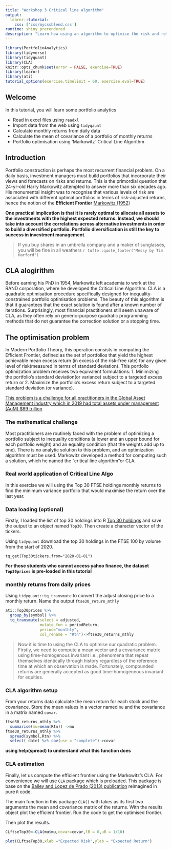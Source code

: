 ```yaml
---
title: "Workshop 3 Critical line algorithm"
output:
  learnr::tutorial:
    css: ['css/mycssblend.css']
runtime: shiny_prerendered
description: "Learn how using an algorithm to optimise the risk and return of a portfolio using modern portfolio theory"
---
```


```r
library(PortfolioAnalytics)
library(tidyverse)
library(tidyquant)
library(CLA)
knitr::opts_chunk$set(error = FALSE, exercise=TRUE)
library(learnr)
library(ati)
tutorial_options(exercise.timelimit = 60, exercise.eval=TRUE)
```

## Welcome

In this tutorial, you will learn some portfolio analytics

* Read in excel files using `readxl`
* Import data from the web using `tidyqaunt`
* Calculate monthly returns from daily data
* Calculate the mean of covariance of a portfolio of monthly returns 
* Portfolio optimisation using 'Markowitz` Critical Line Algorithm 

## Introduction
Portfolio construction is perhaps the most recurrent financial problem.  On a daily basis, investment managers must build portfolios that incorporate their views and forecasts on risks and returns.  This is the primordial question that 24-yr-old Harry Markowitz attempted to answer more than six decades ago.  His monumental insight was to recognise that various levels of risk are associated with different optimal portfolios in terms of risk-adjusted returns, hence the notion of the **Efficient Frontier** [Markowitz (1952)](https://shibbolethsp.jstor.org/start?entityID=https%3A%2F%2Fqub.ac.uk%2Fshibboleth&dest=https://www.jstor.org/stable/2975974&site=jstor)

**One practical implication is that it is rarely optimal to allocate all assets to the investments with the highest expected returns.  Instead, we should take into account the correlations across alternative investments in order to build a diversified portfolio.  Portfolio diversification is still the key to success in investment management**.  


> If you buy shares in an umbrella company and a maker of sunglasses, you will be fine in all weathers `r tufte::quote_footer("Messy by Tim Harford")`

## CLA alogirithm
Before earning his PhD in 1954, Markowitz left academia to work at the RAND corporation, where he developed the Critical Line Algorithm.  CLA is a quadratic optimisation procedure specifically designed for inequality-constrained portfolio optimisation problems.  The beauty of this algorithm is that it guarantees that the exact solution is found after a known number of iterations.  Surprisingly, most financial practitioners still seem unaware of CLA, as they often rely on generic-purpose quadratic programming methods that do not guarantee the correction solution or a stopping time.

## The optimisation problem

In Modern Portfolio Theory, this operation consists in computing the Efficient Frontier, defined as the set of portfolios that yield the highest achievable mean excess return (in excess of the risk-free rate) for any given level of risk(measured in terms of standard deviation).
This portfolio optimization problem receives two equivalent formulations:
1. Minimizing the portfolio’s standard deviation(or variance) subject to a targeted excess return or
2. Maximize the portfolio’s excess return subject to a targeted standard deviation (or variance). 

[This problem is a challenge for all practitioners in the Global Asset Management industry which in 2019 had total assets under management (AuM) $89 trillion](https://www.bcg.com/en-gb/publications/2020/global-asset-management-protect-adapt-innovate_)

### The mathematical challenge
Most practitioners are routinely faced with the problem of optimizing a portfolio subject to inequality conditions (a lower and an upper bound for each portfolio weight) and an equality condition (that the weights add up to one). There is no analytic solution to this problem, and an optimization algorithm must be used. Markowitz developed a method for computing such a solution, which he named the “critical line algorithm”or CLA.

### Real world application of Critical Line Algo
In this exercise we will using the Top 30 FTSE holdings monthly returns to find the minimum variance portfolio that would maximise the return over the last year.

### Data loading (optional)

Firstly, I loaded the list of top 30 holdings into R [Top 30 holdings](https://uk.finance.yahoo.com/quote/%5EFTSE/components?p=%5EFTSE) and save the output to an object named `Top30`. Then create a character vector of the tickers.

Using `tidyquant` download the top 30 holdings in the FTSE 100 by volume from the start of 2020. 
    
```
tq_get(Top30tickers,from="2020-01-01")
```

**For those students who cannot access yahoo finance, the dataset `Top30prices` is pre-loaded in this tutorial**

### monthly returns from daily prices

Using `tidyquant::tq_transmute` to convert the adjust closing price to a monthly return.  Name the output `ftse30_return_mthly` 

    
```r
ati::Top30prices %>%
  group_by(symbol) %>%
  tq_transmute(select = adjusted,
               mutate_fun = periodReturn,
               period="monthly",
               col_rename = "Rtn")->ftse30_returns_mthly
```


>Now it is time to using the CLA to optimise our quadratic problem. Firstly, we need to compute a mean vector and a covariance matrix using time-homogenous invariant i.e., phenomena that repeat themselves identically through history regardless of the reference time at which an observation is made. Fortunately, compounded returns are generally accepted as good time-homogeneous invariant for equities. 

### CLA algorithm setup

From your returns data calculate the mean return for each stock and the covariance.  Store the mean values in a vector named `mu` and the covariance in a matrix named `covar`.


```r
ftse30_returns_mthly %>% 
  summarise(mu=mean(Rtn)) ->mu
ftse30_returns_mthly %>% 
  spread(symbol,Rtn) %>%
  select(-date) %>% cov(use = "complete")->covar
```
**using help(spread) to understand what this function does**

### CLA estimation

Finally, let us compute the efficient frontier using the Markowitz's CLA.  For convenience we will use `CLA` package which is preloaded.  This package is base on the [Bailey and Lopez de Prado (2013) publication](https://www.mdpi.com/1999-4893/6/1/169) reimagined in pure `R` code.  

The main function in this package `CLA()` with takes as its first two arguments the mean and covariance matrix of the returns.  With the results object plot the efficient frontier. Run the code to get the optimised frontier.

Then plot the results.


```r
CLftseTop30<-CLA(mu$mu,covar=covar,lB = 0,uB = 1/10)
```

```r
plot(CLftseTop30,xlab ="Expected Risk",ylab = "Expected Return") 
```
